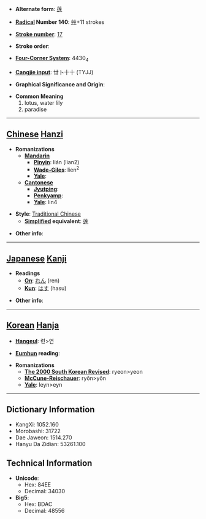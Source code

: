 * '''Alternate form''': [[莲]]

* '''[[Wiktionary:Chinese radical index| Radical]] Number 140''': [[Wiktionary:Chinese radical index 艸|艸]]+11 strokes

* '''[[Wiktionary:Chinese total strokes index|Stroke number]]''': [[Wiktionary:Chinese total strokes index 17|17]]

* '''Stroke order''': 

* '''[[Wiktionary:Chinese four corner index|Four-Corner System]]''': 4430<sub>4</sub>

* '''[[Wiktionary:Chinese Cangjie index|Cangjie input]]''': 廿卜十十 (TYJJ)

* '''Graphical Significance and Origin''': 

* '''Common Meaning'''
*#lotus, water lily
*# paradise


----

== [[Chinese]] [[Hanzi]] ==

* '''Romanizations'''
** '''[[Mandarin]]'''
*** '''[[Pinyin]]''': lián (lian2)
*** '''[[Wade-Giles]]''': lien<sup>2</sup>
*** '''[[Yale]]''': 
** '''[[Cantonese]]'''
*** '''[[Jyutping]]''':
*** '''[[Penkyamp]]''': 
*** '''[[Yale]]''': lin4

* '''Style''': [[Traditional Chinese]] 
** '''[[Simplified Chinese|Simplified]] equivalent''': [[莲]]

* '''Other info''': 

----

== [[Japanese]] [[Kanji]] ==

* '''Readings'''
** '''[[On]]''': [[れん]] (ren)
** '''[[Kun]]''': [[はす]] (hasu)

* '''Other info''':  

----

== [[Korean]] [[Hanja]] ==

* '''[[Hangeul]]''': 련>연

* '''[[Eumhun]] reading''': 

* '''Romanizations'''
** '''[[The 2000 South Korean Revised Romanization|The 2000 South Korean Revised]]''': ryeon>yeon
** '''[[McCune-Reischauer]]''': ryŏn>yŏn
** '''[[Yale]]''': leyn>eyn

----

== Dictionary Information ==

* KangXi: 1052.160
* Morobashi: 31722
* Dae Jaweon: 1514.270
* Hanyu Da Zidian: 53261.100

== Technical Information ==

* '''Unicode''':
** Hex: 84EE
** Decimal: 34030
* '''Big5''':
** Hex: BDAC
** Decimal: 48556